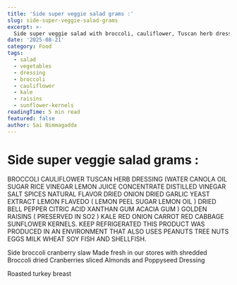 ```yaml
---
title: 'Side super veggie salad grams :'
slug: side-super-veggie-salad-grams
excerpt: >-
  Side super veggie salad with broccoli, cauliflower, Tuscan herb dressing, golden raisins, kale, red onion, carrot, red cabbage, and sunflower kernels.
date: '2025-08-21'
category: Food
tags:
  - salad
  - vegetables
  - dressing
  - broccoli
  - cauliflower
  - kale
  - raisins
  - sunflower-kernels
readingTime: 5 min read
featured: false
author: Sai Nimmagadda
---
```

# Side super veggie salad grams :

BROCCOLI CAULIFLOWER TUSCAN HERB DRESSING (WATER CANOLA OIL SUGAR RICE VINEGAR LEMON JUICE CONCENTRATE DISTILLED VINEGAR SALT SPICES NATURAL FLAVOR DRIED ONION DRIED GARLIC YEAST EXTRACT LEMON FLAVEDO ( LEMON PEEL SUGAR LEMON OIL ) DRIED BELL PEPPER CITRIC ACID XANTHAN GUM ACACIA GUM ) GOLDEN RAISINS ( PRESERVED IN SO2 ) KALE RED ONION CARROT RED CABBAGE SUNFLOWER KERNELS. KEEP REFRIGERATED THIS PRODUCT WAS PRODUCED IN AN ENVIRONMENT THAT ALSO USES PEANUTS TREE NUTS EGGS MILK WHEAT SOY FISH AND SHELLFISH.

Side broccoli cranberry slaw Made fresh in our stores with shredded Broccoli dried Cranberries sliced Almonds and Poppyseed Dressing

Roasted turkey breast
